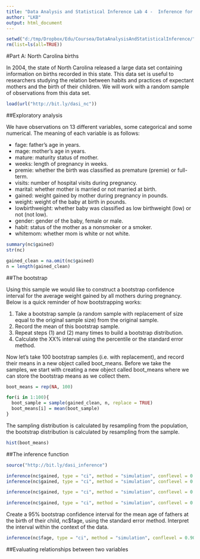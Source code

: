 ```yaml
---
title: "Data Analysis and Statistical Inference Lab 4 -  Inference for numerical data"
author: "LKB"
output: html_document
---
```


```r
setwd("d:/tmp/Dropbox/Edu/Coursea/DataAnalysisAndStatisticalInference/")
rm(list=ls(all=TRUE))
```
#Part A: North Carolina births

In 2004, the state of North Carolina released a large data set containing information on births recorded in this state. This data set is useful to researchers studying the relation between habits and practices of expectant mothers and the birth of their children. We will work with a random sample of observations from this data set.

```r
load(url("http://bit.ly/dasi_nc"))
```

##Exploratory analysis

We have observations on 13 different variables, some categorical and some numerical. The meaning of each variable is as follows:

* fage: father's age in years.
* mage: mother's age in years.
* mature: maturity status of mother.
* weeks: length of pregnancy in weeks.
* premie: whether the birth was classified as premature (premie) or full-term.
* visits: number of hospital visits during pregnancy.
* marital: whether mother is married or not married at birth.
* gained: weight gained by mother during pregnancy in pounds.
* weight: weight of the baby at birth in pounds.
* lowbirthweight: whether baby was classified as low birthweight (low) or not (not low).
* gender: gender of the baby, female or male.
* habit: status of the mother as a nonsmoker or a smoker.
* whitemom: whether mom is white or not white.

```r
summary(nc$gained)
str(nc)

gained_clean = na.omit(nc$gained)
n = length(gained_clean)

```

##The bootstrap

Using this sample we would like to construct a bootstrap confidence interval for the average weight gained by all mothers during pregnancy. Below is a quick reminder of how bootstrapping works:

1. Take a bootstrap sample (a random sample with replacement of size equal to the original sample size) from the original sample.
2. Record the mean of this bootstrap sample.
3. Repeat steps (1) and (2) many times to build a bootstrap distribution.
4. Calculate the XX% interval using the percentile or the standard error method.

Now let's take 100 bootstrap samples (i.e. with replacement), and record their means in a new object called boot_means. Before we take the samples, we start with creating a new object called boot_means where we can store the bootstrap means as we collect them.

```r
boot_means = rep(NA, 100)

for(i in 1:100){
  boot_sample = sample(gained_clean, n, replace = TRUE)
  boot_means[i] = mean(boot_sample)    
}
```
 The sampling distribution is calculated by resampling from the population, the bootstrap distribution is calculated by resampling from the sample. 
```r
hist(boot_means)
```

##The inference function

```r
source("http://bit.ly/dasi_inference")

inference(nc$gained, type = "ci", method = "simulation", conflevel = 0.90, est = "mean", boot_method = "perc") #percentile of the sd
inference(nc$gained, type = "ci", method = "simulation", conflevel = 0.95, est = "mean", boot_method = "perc")

inference(nc$gained, type = "ci", method = "simulation", conflevel = 0.95, est = "mean", boot_method = "se") #se

inference(nc$gained, type = "ci", method = "simulation", conflevel = 0.95, est = "median", boot_method = "se")
```

Create a 95% bootstrap confidence interval for the mean age of fathers at the birth of their child, nc$fage, using the standard error method. Interpret the interval within the context of the data.

```r
inference(nc$fage, type = "ci", method = "simulation", conflevel = 0.90, est = "mean", boot_method = "perc")
```

##Evaluating relationships between two variables

